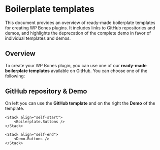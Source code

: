 
# Boilerplate templates

This document provides an overview of ready-made boilerplate templates for creating WP Bones plugins. It includes links to GitHub repositories and demos, and highlights the deprecation of the complete demo in favor of individual templates and demos.

## Overview

To create your WP Bones plugin, you can use one of our **ready-made boilerplate templates** available on GitHub. You can choose one of the following:

## GitHub repository & Demo

On left you can use the **GitHub template** and on the right the **Demo** of the template.

<SimpleGrid cols={2} py="md">

    <Stack align="self-start">
        <Boilerplate.Buttons />
    </Stack>

    <Stack align="self-end">
        <Demo.Buttons />
    </Stack>
</SimpleGrid>
